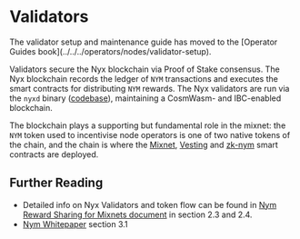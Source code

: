 
# Validators

<Callout type="info" emoji="ℹ️">
  The validator setup and maintenance guide has moved to the [Operator Guides book](../../../operators/nodes/validator-setup).
</Callout>

Validators secure the Nyx blockchain via Proof of Stake consensus. The Nyx blockchain records the ledger of `NYM` transactions and executes the smart contracts for distributing `NYM` rewards. The Nyx validators are run via the `nyxd` binary ([codebase](https://github.com/nymtech/nyxd)), maintaining a CosmWasm- and IBC-enabled blockchain.

The blockchain plays a supporting but fundamental role in the mixnet: the `NYM` token used to incentivise node operators is one of two native tokens of the chain, and the chain is where the [Mixnet](./smart-contracts/mixnet-contract), [Vesting](./smart-contracts/vesting-contract) and [zk-nym](./smart-contracts/ecash) smart contracts are deployed.

## Further Reading
* Detailed info on Nyx Validators and token flow can be found in [Nym Reward Sharing for Mixnets document](https://nymtech.net/nym-cryptoecon-paper.pdf) in section 2.3 and 2.4.
* [Nym Whitepaper](https://nym.com/nym-whitepaper.pdf) section 3.1
